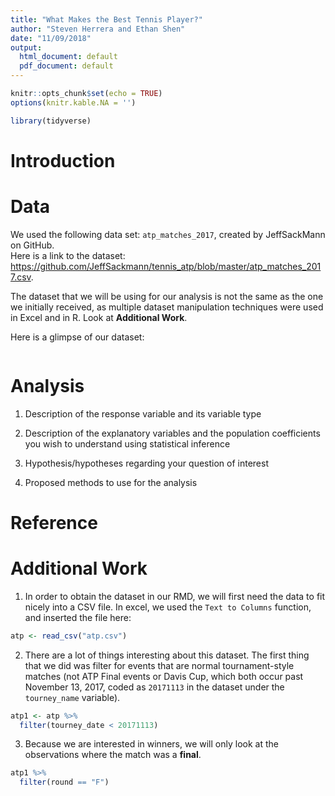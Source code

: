 ```yaml
---
title: "What Makes the Best Tennis Player?"
author: "Steven Herrera and Ethan Shen"
date: "11/09/2018"
output:
  html_document: default
  pdf_document: default
---
```


```r
knitr::opts_chunk$set(echo = TRUE)
options(knitr.kable.NA = '')
```

```r
library(tidyverse)
```

# Introduction

# Data 

We used the following data set: `atp_matches_2017`, created by JeffSackMann on GitHub.  
Here is a link to the dataset: [https://github.com/JeffSackmann/tennis_atp/blob/master/atp_matches_2017.csv](https://github.com/JeffSackmann/tennis_atp/blob/master/atp_matches_2017.csv).  
  
The dataset that we will be using for our analysis is not the same as the one we initially received, as multiple dataset manipulation techniques were used in Excel and in R. Look at **Additional Work**.

Here is a glimpse of our dataset:
```r

```




# Analysis 

1) Description of the response variable and its variable type

2) Description of the explanatory variables and the population coefficients you wish to understand using statistical inference

3) Hypothesis/hypotheses regarding your question of interest

4) Proposed methods to use for the analysis 

# Reference 



# Additional Work 

1) In order to obtain the dataset in our RMD, we will first need the data to fit nicely into a CSV file. In excel, we used the `Text to Columns` function, and inserted the file here:

```r
atp <- read_csv("atp.csv")
```

2) There are a lot of things interesting about this dataset. The first thing that we did was filter for events that are normal tournament-style matches (not ATP Final events or Davis Cup, which both occur past November 13, 2017, coded as `20171113` in the dataset under the `tourney_name` variable).

```r
atp1 <- atp %>%
  filter(tourney_date < 20171113)
```

3) Because we are interested in winners, we will only look at the observations where the match was a **final**.

```r
atp1 %>%
  filter(round == "F")
```



